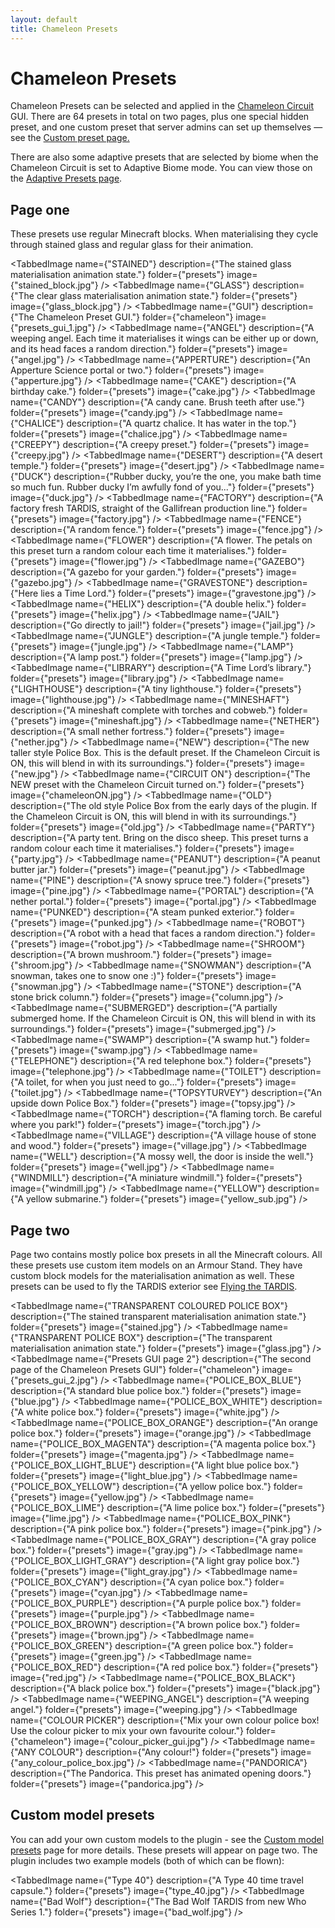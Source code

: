 ```yaml
---
layout: default
title: Chameleon Presets
---
```



# Chameleon Presets

Chameleon Presets can be selected and applied in the [Chameleon Circuit](chameleon-circuit) GUI. There are 64
presets in total on two pages, plus one special hidden preset, and one custom preset that server admins can set up
themselves — see the [Custom preset page.](custom-preset)

There are also some adaptive presets that are selected by biome when the Chameleon Circuit is set to Adaptive Biome mode.
You can view those on the [Adaptive Presets page](adaptive-presets).

## Page one

These presets use regular Minecraft blocks. When materialising they cycle through stained glass and regular glass for their animation.

<TabbedImage name={"STAINED"} description={"The stained glass materialisation animation state."} folder={"presets"} image={"stained_block.jpg"} />
<TabbedImage name={"GLASS"} description={"The clear glass materialisation animation state."} folder={"presets"} image={"glass_block.jpg"} />
<TabbedImage name={"GUI"} description={"The Chameleon Preset GUI."} folder={"chameleon"} image={"presets_gui_1.jpg"} />
<TabbedImage name={"ANGEL"} description={"A weeping angel. Each time it materialises it wings can be either up or down, and its head faces a random direction."} folder={"presets"} image={"angel.jpg"} />
<TabbedImage name={"APPERTURE"} description={"An Apperture Science portal or two."} folder={"presets"} image={"apperture.jpg"} />
<TabbedImage name={"CAKE"} description={"A birthday cake."} folder={"presets"} image={"cake.jpg"} />
<TabbedImage name={"CANDY"} description={"A candy cane. Brush teeth after use."} folder={"presets"} image={"candy.jpg"} />
<TabbedImage name={"CHALICE"} description={"A quartz chalice. It has water in the top."} folder={"presets"} image={"chalice.jpg"} />
<TabbedImage name={"CREEPY"} description={"A creepy preset."} folder={"presets"} image={"creepy.jpg"} />
<TabbedImage name={"DESERT"} description={"A desert temple."} folder={"presets"} image={"desert.jpg"} />
<TabbedImage name={"DUCK"} description={"Rubber ducky, you’re the one, you make bath time so much fun. Rubber ducky I’m awfully fond of you..."} folder={"presets"} image={"duck.jpg"} />
<TabbedImage name={"FACTORY"} description={"A factory fresh TARDIS, straight of the Gallifrean production line."} folder={"presets"} image={"factory.jpg"} />
<TabbedImage name={"FENCE"} description={"A random fence."} folder={"presets"} image={"fence.jpg"} />
<TabbedImage name={"FLOWER"} description={"A flower. The petals on this preset turn a random colour each time it materialises."} folder={"presets"} image={"flower.jpg"} />
<TabbedImage name={"GAZEBO"} description={"A gazebo for your garden."} folder={"presets"} image={"gazebo.jpg"} />
<TabbedImage name={"GRAVESTONE"} description={"Here lies a Time Lord."} folder={"presets"} image={"gravestone.jpg"} />
<TabbedImage name={"HELIX"} description={"A double helix."} folder={"presets"} image={"helix.jpg"} />
<TabbedImage name={"JAIL"} description={"Go directly to jail!"} folder={"presets"} image={"jail.jpg"} />
<TabbedImage name={"JUNGLE"} description={"A jungle temple."} folder={"presets"} image={"jungle.jpg"} />
<TabbedImage name={"LAMP"} description={"A lamp post."} folder={"presets"} image={"lamp.jpg"} />
<TabbedImage name={"LIBRARY"} description={"A Time Lord’s library."} folder={"presets"} image={"library.jpg"} />
<TabbedImage name={"LIGHTHOUSE"} description={"A tiny lighthouse."} folder={"presets"} image={"lighthouse.jpg"} />
<TabbedImage name={"MINESHAFT"} description={"A mineshaft complete with torches and cobweb."} folder={"presets"} image={"mineshaft.jpg"} />
<TabbedImage name={"NETHER"} description={"A small nether fortress."} folder={"presets"} image={"nether.jpg"} />
<TabbedImage name={"NEW"} description={"The new taller style Police Box. This is the default preset. If the Chameleon Circuit is ON, this will blend in with its surroundings."} folder={"presets"} image={"new.jpg"} />
<TabbedImage name={"CIRCUIT ON"} description={"The NEW preset with the Chameleon Circuit turned on."} folder={"presets"} image={"chameleonON.jpg"} />
<TabbedImage name={"OLD"} description={"The old style Police Box from the early days of the plugin. If the Chameleon Circuit is ON, this will blend in with its surroundings."} folder={"presets"} image={"old.jpg"} />
<TabbedImage name={"PARTY"} description={"A party tent. Bring on the disco sheep. This preset turns a random colour each time it materialises."} folder={"presets"} image={"party.jpg"} />
<TabbedImage name={"PEANUT"} description={"A peanut butter jar."} folder={"presets"} image={"peanut.jpg"} />
<TabbedImage name={"PINE"} description={"A snowy spruce tree."} folder={"presets"} image={"pine.jpg"} />
<TabbedImage name={"PORTAL"} description={"A nether portal."} folder={"presets"} image={"portal.jpg"} />
<TabbedImage name={"PUNKED"} description={"A steam punked exterior."} folder={"presets"} image={"punked.jpg"} />
<TabbedImage name={"ROBOT"} description={"A robot with a head that faces a random direction."} folder={"presets"} image={"robot.jpg"} />
<TabbedImage name={"SHROOM"} description={"A brown mushroom."} folder={"presets"} image={"shroom.jpg"} />
<TabbedImage name={"SNOWMAN"} description={"A snowman, takes one to snow one :)"} folder={"presets"} image={"snowman.jpg"} />
<TabbedImage name={"STONE"} description={"A stone brick column."} folder={"presets"} image={"column.jpg"} />
<TabbedImage name={"SUBMERGED"} description={"A partially submerged home. If the Chameleon Circuit is ON, this will blend in with its surroundings."} folder={"presets"} image={"submerged.jpg"} />
<TabbedImage name={"SWAMP"} description={"A swamp hut."} folder={"presets"} image={"swamp.jpg"} />
<TabbedImage name={"TELEPHONE"} description={"A red telephone box."} folder={"presets"} image={"telephone.jpg"} />
<TabbedImage name={"TOILET"} description={"A toilet, for when you just need to go..."} folder={"presets"} image={"toilet.jpg"} />
<TabbedImage name={"TOPSYTURVEY"} description={"An upside down Police Box."} folder={"presets"} image={"topsy.jpg"} />
<TabbedImage name={"TORCH"} description={"A flaming torch. Be careful where you park!"} folder={"presets"} image={"torch.jpg"} />
<TabbedImage name={"VILLAGE"} description={"A village house of stone and wood."} folder={"presets"} image={"village.jpg"} />
<TabbedImage name={"WELL"} description={"A mossy well, the door is inside the well."} folder={"presets"} image={"well.jpg"} />
<TabbedImage name={"WINDMILL"} description={"A miniature windmill."} folder={"presets"} image={"windmill.jpg"} />
<TabbedImage name={"YELLOW"} description={"A yellow submarine."} folder={"presets"} image={"yellow_sub.jpg"} />

## Page two

Page two contains mostly police box presets in all the Minecraft colours. All these presets use custom item models on an
Armour Stand. They have custom block models for the materialisation animation as well. These presets can be used to fly
the TARDIS exterior see [Flying the TARDIS](flying).

<TabbedImage name={"TRANSPARENT COLOURED POLICE BOX"} description={"The stained transparent materialisation animation state."} folder={"presets"} image={"stained.jpg"} />
<TabbedImage name={"TRANSPARENT POLICE BOX"} description={"The transparent materialisation animation state."} folder={"presets"} image={"glass.jpg"} />
<TabbedImage name={"Presets GUI page 2"} description={"The second page of the Chameleon Presets GUI"} folder={"chameleon"} image={"presets_gui_2.jpg"} />
<TabbedImage name={"POLICE_BOX_BLUE"} description={"A standard blue police box."} folder={"presets"} image={"blue.jpg"} />
<TabbedImage name={"POLICE_BOX_WHITE"} description={"A white police box."} folder={"presets"} image={"white.jpg"} />
<TabbedImage name={"POLICE_BOX_ORANGE"} description={"An orange police box."} folder={"presets"} image={"orange.jpg"} />
<TabbedImage name={"POLICE_BOX_MAGENTA"} description={"A magenta police box."} folder={"presets"} image={"magenta.jpg"} />
<TabbedImage name={"POLICE_BOX_LIGHT_BLUE"} description={"A light blue police box."} folder={"presets"} image={"light_blue.jpg"} />
<TabbedImage name={"POLICE_BOX_YELLOW"} description={"A yellow police box."} folder={"presets"} image={"yellow.jpg"} />
<TabbedImage name={"POLICE_BOX_LIME"} description={"A lime police box."} folder={"presets"} image={"lime.jpg"} />
<TabbedImage name={"POLICE_BOX_PINK"} description={"A pink police box."} folder={"presets"} image={"pink.jpg"} />
<TabbedImage name={"POLICE_BOX_GRAY"} description={"A gray police box."} folder={"presets"} image={"gray.jpg"} />
<TabbedImage name={"POLICE_BOX_LIGHT_GRAY"} description={"A light gray police box."} folder={"presets"} image={"light_gray.jpg"} />
<TabbedImage name={"POLICE_BOX_CYAN"} description={"A cyan police box."} folder={"presets"} image={"cyan.jpg"} />
<TabbedImage name={"POLICE_BOX_PURPLE"} description={"A purple police box."} folder={"presets"} image={"purple.jpg"} />
<TabbedImage name={"POLICE_BOX_BROWN"} description={"A brown police box."} folder={"presets"} image={"brown.jpg"} />
<TabbedImage name={"POLICE_BOX_GREEN"} description={"A green police box."} folder={"presets"} image={"green.jpg"} />
<TabbedImage name={"POLICE_BOX_RED"} description={"A red police box."} folder={"presets"} image={"red.jpg"} />
<TabbedImage name={"POLICE_BOX_BLACK"} description={"A black police box."} folder={"presets"} image={"black.jpg"} />
<TabbedImage name={"WEEPING_ANGEL"} description={"A weeping angel."} folder={"presets"} image={"weeping.jpg"} />
<TabbedImage name={"COLOUR PICKER"} description={"Mix your own colour police box! Use the colour picker to mix your own favourite colour."} folder={"chameleon"} image={"colour_picker_gui.jpg"} />
<TabbedImage name={"ANY COLOUR"} description={"Any colour!"} folder={"presets"} image={"any_colour_police_box.jpg"} />
<TabbedImage name={"PANDORICA"} description={"The Pandorica. This preset has animated opening doors."} folder={"presets"} image={"pandorica.jpg"} />

## Custom model presets

You can add your own custom models to the plugin - see the [Custom model presets](custom-model-presets) page for
more details. These presets will appear on page two.
The plugin includes two example models (both of which can be flown):

<TabbedImage name={"Type 40"} description={"A Type 40 time travel capsule."} folder={"presets"} image={"type_40.jpg"} />
<TabbedImage name={"Bad Wolf"} description={"The Bad Wolf TARDIS from new Who Series 1."} folder={"presets"} image={"bad_wolf.jpg"} />
